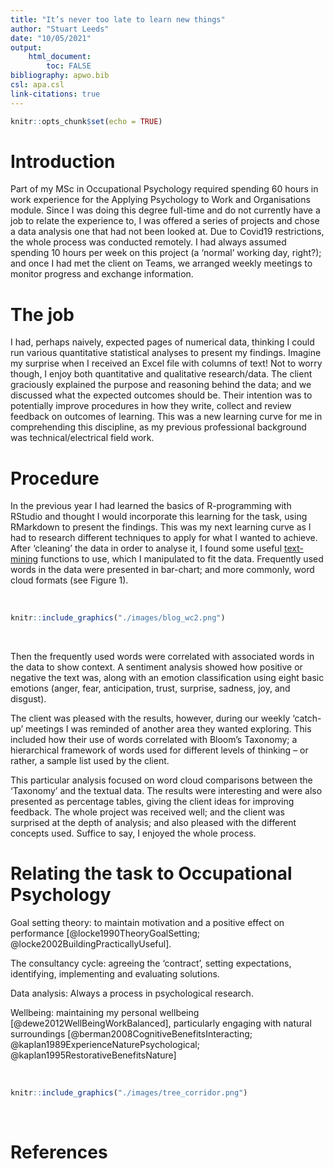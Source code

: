 ```yaml
---
title: "It’s never too late to learn new things"
author: "Stuart Leeds"
date: "10/05/2021"
output: 
    html_document:
        toc: FALSE
bibliography: apwo.bib
csl: apa.csl
link-citations: true
---
```


```r
knitr::opts_chunk$set(echo = TRUE)
```

# Introduction

Part of my MSc in Occupational Psychology required spending 60 hours in work
experience for the Applying Psychology to Work and Organisations module. Since I
was doing this degree full-time and do not currently have a job to relate the
experience to, I was offered a series of projects and chose a data analysis one
that had not been looked at. Due to Covid19 restrictions, the whole process was
conducted remotely. I had always assumed spending 10 hours per week on this
project (a ‘normal’ working day, right?); and once I had met the client on
Teams, we arranged weekly meetings to monitor progress and exchange information.

# The job

I had, perhaps naively, expected pages of numerical data, thinking I could run
various quantitative statistical analyses to present my findings. Imagine my
surprise when I received an Excel file with columns of text! Not to worry
though, I enjoy both quantitative and qualitative research/data. The client
graciously explained the purpose and reasoning behind the data; and we discussed
what the expected outcomes should be. Their intention was to potentially improve
procedures in how they write, collect and review feedback on outcomes of
learning. This was a new learning curve for me in comprehending this discipline,
as my previous professional background was technical/electrical field work.

# Procedure

In the previous year I had learned the basics of R-programming with RStudio and
thought I would incorporate this learning for the task, using RMarkdown to
present the findings. This was my next learning curve as I had to research
different techniques to apply for what I wanted to achieve. After ‘cleaning’ the
data in order to analyse it, I found some useful
[text-mining](https://www.red-gate.com/simple-talk/sql/bi/text-mining-and-sentiment-analysis-with-r/)
functions to use, which I manipulated to fit the data. Frequently used words in
the data were presented in bar-chart; and more commonly, word cloud formats (see Figure 1). 

<br>

```r
knitr::include_graphics("./images/blog_wc2.png")
```

<br>

Then the frequently used words were correlated with associated words in the data
to show context. A sentiment analysis showed how positive or negative the text
was, along with an emotion classification using eight basic emotions (anger,
fear, anticipation, trust, surprise, sadness, joy, and disgust).

The client was pleased with the results, however, during our weekly ‘catch-up’
meetings I was reminded of another area they wanted exploring. This included how
their use of words correlated with Bloom’s Taxonomy; a hierarchical framework of
words used for different levels of thinking – or rather, a sample list used by
the client.

This particular analysis focused on word cloud comparisons between the
‘Taxonomy’ and the textual data. The results were interesting and were also
presented as percentage tables, giving the client ideas for improving feedback.
The whole project was received well; and the client was surprised at the depth
of analysis; and also pleased with the different concepts used. Suffice to say,
I enjoyed the whole process.

# Relating the task to Occupational Psychology

Goal setting theory: to maintain motivation and a positive effect on performance
[@locke1990TheoryGoalSetting; @locke2002BuildingPracticallyUseful].

The consultancy cycle: agreeing the ‘contract’, setting expectations,
identifying, implementing and evaluating solutions.

Data analysis: Always a process in psychological research.

Wellbeing: maintaining my personal wellbeing [@dewe2012WellBeingWorkBalanced],
particularly engaging with natural surroundings
[@berman2008CognitiveBenefitsInteracting;
@kaplan1989ExperienceNaturePsychological; @kaplan1995RestorativeBenefitsNature]

<br>
```r
knitr::include_graphics("./images/tree_corridor.png")

```


<br>

# References



